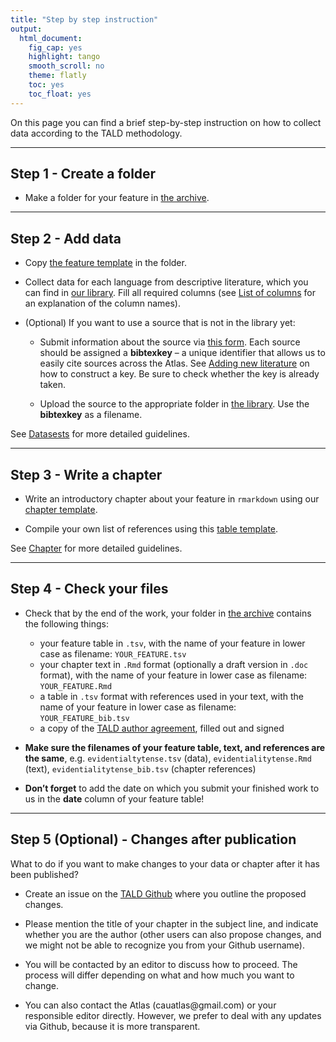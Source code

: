 ```yaml
---
title: "Step by step instruction"
output:
  html_document:
    fig_cap: yes
    highlight: tango
    smooth_scroll: no
    theme: flatly
    toc: yes
    toc_float: yes
---
```


On this page you can find a brief step-by-step instruction on how to collect data according to the TALD methodology.

-----------

## Step 1 - Create a folder

* Make a folder for your feature in [the archive](https://drive.google.com/drive/u/2/folders/1Rrm0NOH2E7dGMC97TdCFhjg7Y_FrAU3i).

-----------

## Step 2 - Add data

* Copy [the feature template](https://docs.google.com/spreadsheets/d/1HCoEBiz8A2Vd9LUApRLtMANpnsUJN-k6EaXrBYfN0IU/edit#gid=0) in the folder.
 
* Collect data for each language from descriptive literature, which you can find in [our library](https://drive.google.com/drive/u/2/folders/14RBA31Cj1MsFSiV4E_ZqTLGOhI1dUfMD). Fill all required columns (see [List of columns](datasets.html#list-of-columns) for an explanation of the column names).

* (Optional) If you want to use a source that is not in the library yet:

  + Submit information about the source via [this form](https://docs.google.com/forms/d/e/1FAIpQLSfekbCiSi5TVtJDAWcAzIajkwYyoR8WjRJ1tjkt0QS6kdkIEA/viewform?usp=sf_link). Each source should be assigned a **bibtexkey** -- a unique identifier that allows us to easily cite sources across the Atlas. See [Adding new literature](datasets.html#adding-new-literature) on how to construct a key. Be sure to check whether the key is already taken.
  
  + Upload the source to the appropriate folder in [the library](https://drive.google.com/drive/u/2/folders/14RBA31Cj1MsFSiV4E_ZqTLGOhI1dUfMD). Use the **bibtexkey** as a filename.

See [Datasests](datasest.html) for more detailed guidelines.
 
-----------

## Step 3 - Write a chapter

* Write an introductory chapter about your feature in `rmarkdown` using our [chapter template](chapter_template/chapter_template.Rmd). 

* Compile your own list of references using this [table template](https://drive.google.com/file/d/17QIK00DNzD5OoKNnlPoICryb9Ochj1X1/view?usp=sharing). 

See [Chapter](chapters.html) for more detailed guidelines.

------------

## Step 4 - Check your files

* Check that by the end of the work, your folder in [the archive](https://drive.google.com/drive/u/2/folders/1Rrm0NOH2E7dGMC97TdCFhjg7Y_FrAU3i) contains the following things:

  + your feature table in `.tsv`, with the name of your feature in lower case as filename: `YOUR_FEATURE.tsv`
  + your chapter text in `.Rmd` format (optionally a draft version in `.doc` format), with the name of your feature in lower case as filename: `YOUR_FEATURE.Rmd`
  + a table in `.tsv` format with references used in your text, with the name of your feature in lower case as filename: `YOUR_FEATURE_bib.tsv`
  + a copy of the [TALD author agreement](https://docs.google.com/document/d/1tw-ty-pZglBhW8Ma3PfSit1migXc0vNX1AZE1BCyNio/edit?usp=sharing), filled out and signed
  
* **Make sure the filenames of your feature table, text, and references are the same**, e.g. `evidentialtytense.tsv` (data), `evidentialitytense.Rmd` (text), `evidentialitytense_bib.tsv` (chapter references) 

* **Don't forget** to add the date on which you submit your finished work to us in the **date** column of your feature table!

------------

## Step 5 (Optional) - Changes after publication

What to do if you want to make changes to your data or chapter after it has been published?

* Create an issue on the [TALD Github](https://github.com/LingConLab/TALD/issues) where you outline the proposed changes.

* Please mention the title of your chapter in the subject line, and indicate whether you are the author (other users can also propose changes, and we might not be able to recognize you from your Github username).

* You will be contacted by an editor to discuss how to proceed. The process will differ depending on what and how much you want to change.

* You can also contact the Atlas (cauatlas@gmail.com) or your responsible editor directly. However, we prefer to deal with any updates via Github, because it is more transparent.




